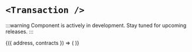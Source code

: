 

# `<Transaction />`

:::warning
Component is actively in development. Stay tuned for upcoming releases.
:::

<App>
  <TransactionWrapper>
    {({ address, contracts }) => (
      <Transaction address={address} contracts={contracts}>
        <TransactionButton />
        <TransactionGasFee>
          <TransactionGasFeeLabel />
          <TransactionGasFeeEstimate />
          <TransactionGasFeeSponsoredBy />
        </TransactionGasFee>
        <TransactionStatus>
          <TransactionStatusLabel />
          <TransactionStatusAction />
        </TransactionStatus>
      </Transaction>
    )}
  </TransactionWrapper>
</App>